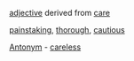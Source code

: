 [[adjective]] derived from [[care]]

[[painstaking]], [[thorough]], [[cautious]]

[[Antonym]] - [[careless]]